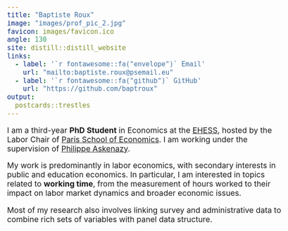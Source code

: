 ```yaml
---
title: "Baptiste Roux"
image: "images/prof_pic_2.jpg"
favicon: images/favicon.ico
angle: 130
site: distill::distill_website
links:
  - label: '`r fontawesome::fa("envelope")` Email'
    url: "mailto:baptiste.roux@psemail.eu"
  - label: '`r fontawesome::fa("github")` GitHub'
    url: "https://github.com/baptroux"
output:
  postcards::trestles
---
```


<style>
/* Increase profile picture size */
.postcard-image {
  width: 250px !important;
  height: auto !important;
}

/* Increase base font size */
body {
  font-size: 1.1rem;
}
</style>

I am a third-year **PhD Student** in Economics at the [EHESS](https://www.ehess.fr/fr/), hosted by the Labor Chair of [Paris School of Economics](https://www.parisschoolofeconomics.eu/fr/). I am working under the supervision of [Philippe Askenazy](http://www.jourdan.ens.fr/~askenazy/).

My work is predominantly in labor economics, with secondary interests in public and education economics. In particular, I am interested in topics related to **working time**, from the measurement of hours worked to their impact on labor market dynamics and broader economic issues.

Most of my research also involves linking survey and administrative data to combine rich sets of variables with panel data structure. 
